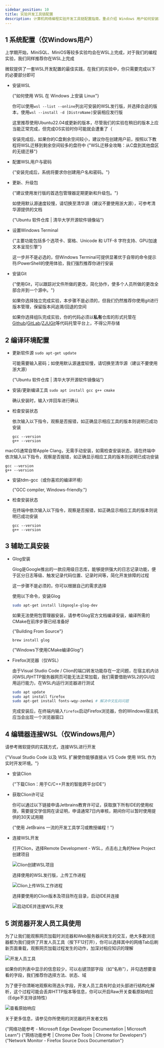```yaml
---
sidebar_position: 10
title: 实验开发工具链配置
description: 计算机网络编程实验开发工具链配置指南，重点介绍 Windows 用户如何安装和配置 WSL，包括选择发行版、迁移 WSL、设置用户密码、更新软件包及更换软件源，以搭建实验所需开发环境。
---
```



## 1 系统配置（仅Windows用户）

上学期开始，MiniSQL、MiniOS等较多实验均会在WSL上完成，对于我们的编程实验，我们同样推荐你在WSL上完成

微软提供了一套WSL开发配置的最佳实践，在我们的实验中，你只需要完成以下的必要部分即可

* 安装WSL

  <LinkCard title="安装WSL" url="https://learn.microsoft.com/zh-cn/windows/wsl/install"  icon="https://learn.microsoft.com/favicon.ico">
  {"如何使用 WSL 在 Windows 上安装 Linux"}
  </LinkCard>



  你可以使用`wsl --list --online`列出可安装的WSL发行版，并选择合适的版本，使用`wsl --install -d [DistroName]`安装相应发行版

  这里推荐使用Ubuntu22.04或更新的版本，尽管我们的实验在稍旧的版本上应当能正常完成，但完成OS实验时你可能就会遭重了（

  安装完成后，如果你的C盘剩余空间较小，建议你在创建用户前，按照以下教程将WSL迁移到剩余空间较多的盘符中
  <LinkCard title="迁移WSL到其他磁盘" url="https://developer.baidu.com/article/details/3335475"  icon="https://developer-resource.bj.bcebos.com/images/developerLogo.ico">
  {"WSL迁移全攻略：从C盘到其他盘区的无缝迁移"}
  </LinkCard>



* 配置WSL用户与密码

  <LinkCard title="配置WSL用户与密码" url="https://learn.microsoft.com/zh-cn/windows/wsl/setup/environment?source=recommendations#set-up-your-linux-username-and-password"  icon="https://learn.microsoft.com/favicon.ico">
  {"安装完成后，系统将要求你创建用户名和密码。"}
  </LinkCard>


* 更新、升级包

  <LinkCard title="更新、升级包" url="https://learn.microsoft.com/zh-cn/windows/wsl/setup/environment?source=recommendations#update-and-upgrade-packages"  icon="https://learn.microsoft.com/favicon.ico">
  {"建议使用发行版的首选包管理器定期更新和升级包。"}
  </LinkCard>



  如使用默认源速度较慢，请切换至清华源（建议不要使用浙大源），可参考清华源提供的文档

  <LinkCard title="Ubuntu 软件仓库" url="https://mirrors.tuna.tsinghua.edu.cn/help/ubuntu/"  icon="https://mirrors.tuna.tsinghua.edu.cn/static/img/favicon.png">
  {"Ubuntu 软件仓库 | 清华大学开源软件镜像站"}
  </LinkCard>




* 设置Windows Terminal

  <LinkCard title="设置Windows Terminal" url="https://learn.microsoft.com/zh-cn/windows/wsl/setup/environment?source=recommendations#set-up-windows-terminal"  icon="https://learn.microsoft.com/favicon.ico">
  {"主要功能包括多个选项卡、窗格、Unicode 和 UTF-8 字符支持、GPU加速文本呈现引擎"}</LinkCard>


  这一步并不是必选的，但Windows Terminal可提供显著优于自带的命令提示符/PowerShell的使用体验，我们强烈推荐你进行安装

* 安装Git

  <LinkCard title="使用 Git 设置版本管理" url="https://learn.microsoft.com/zh-cn/windows/wsl/tutorials/wsl-git"  icon="https://learn.microsoft.com/favicon.ico">
  {"使用Git，可以跟踪对文件所做的更改，简化协作，使多个人员所做的更改全部合并到一个源中。"}</LinkCard>


  如果你选择独立完成实验，本步骤不是必须的，但我们仍然推荐你使用git进行版本管理，保留版本间追溯/回退的空间

  如果你选择组队完成实验，你的代码必须以**私有**仓库的形式托管在[Github](https://github.com/)/[GitLab](https://gitlab.com/users/sign_in)/[ZJUGit](https://git.zju.edu.cn)等代码托管平台上，不得公开存储

## 2 编译环境配置


<Tabs className="unique-tabs"  groupId="operating-systems">
  <TabItem value="Linux">

* 更新软件源 `sudo apt-get update`

  可能需要输入密码；如使用默认源速度较慢，请切换至清华源（建议不要使用浙大源）

  <LinkCard title="Ubuntu 软件仓库" url="https://mirrors.tuna.tsinghua.edu.cn/help/ubuntu/"  icon="https://mirrors.tuna.tsinghua.edu.cn/static/img/favicon.png">
  {"Ubuntu 软件仓库 | 清华大学开源软件镜像站"}</LinkCard>


* 安装/更新编译工具 `sudo apt install gcc g++ cmake`

  确认安装时，输入`Y`并回车进行确认

* 检查安装状态

  依次输入以下指令，观察是否报错，如正确显示相应工具的版本则说明已成功安装

  ```
  gcc --version
  g++ --version
  ```

</TabItem>
<TabItem value="macOS">

macOS通常自带Apple Clang，无需手动安装，如需检查安装状态，请在终端中依次输入以下指令，观察是否报错，如正确显示相应工具的版本则说明已成功安装

```
gcc --version
g++ --version
```

</TabItem>
<TabItem value="Windows">

* 安装tdm-gcc（或你喜欢的编译环境）

  <LinkCard title="tdm-gcc" url="https://jmeubank.github.io/tdm-gcc/"  icon="https://jmeubank.github.io/tdm-gcc/favicon.png">
  {"GCC compiler, Windows-friendly."}
  </LinkCard>


* 检查安装状态

  在终端中依次输入以下指令，观察是否报错，如正确显示相应工具的版本则说明已成功安装

  ```
  gcc --version
  g++ --version
  ```
</TabItem>
</Tabs>

## 3 辅助工具安装

* Glog安装

  Glog是Google推出的一款应用级日志库，能够提供强大的日志记录功能，便于区分日志等级、触发记录代码位置、记录时间等，简化开发排障的过程

  这一步骤不是必须的，你可以根据自己的需求选择

  <Tabs className="unique-tabs"  groupId="operating-systems">
  <TabItem value="Linux">

  使用以下命令，安装Glog

  ```bash
  sudo apt-get install libgoogle-glog-dev
  ```

  如果无法使用包管理器安装，请参考Glog官方文档编译安装，编译所需的CMake在前序步骤已经准备好

  <LinkCard title="Google Logging Library" url="https://google.github.io/glog/stable/build/#bazel"  icon="https://google.github.io/glog/stable/assets/images/favicon.png">
  {"Building From Source"}
  </LinkCard>

  </TabItem>
  <TabItem value="macOS">

  ```
  brew install glog
  ```
  </TabItem>
  <TabItem value="Windows">

  <LinkCard title="window下glog编译" url="https://www.cnblogs.com/cyssmile/p/14570719.html"  icon="https://jmeubank.github.io/tdm-gcc/favicon.png">{"Windows下使用CMake编译Glog"}</LinkCard>

  </TabItem>
  </Tabs>

* Firefox浏览器（仅WSL）

  由于Visual Studio Code / Clion的端口转发功能存在一定问题，在宿主机内访问WSL内HTTP服务器网页可能无法正常加载，我们需要借助WSL2的GUI应用运行能力，在WSL内运行浏览器进行测试

  ```bash
  sudo apt update
  sudo apt install firefox
  sudo apt-get install fonts-wqy-zenhei # 解决中文乱码问题
  ```

  完成安装后，在终端内输入`firefox`启动Firefox浏览器，你的Windows宿主机应当会出现一个浏览器窗口



## 4 编辑器连接WSL（仅Windows用户）

<Tabs className="unique-tabs"  groupId="ide">
  <TabItem value="Visual Studio Code用户">


请参考微软提供的实践方式，连接WSL进行开发

<LinkCard title="开始通过适用于 Linux 的 Windows 子系统使用 Visual Studio Code" url="https://learn.microsoft.com/zh-cn/windows/wsl/tutorials/wsl-vscode"  icon="https://learn.microsoft.com/favicon.ico">
{"Visual Studio Code 以及 WSL 扩展使你能够直接从 VS Code 使用 WSL 作为实时开发环境。"}
</LinkCard>
</TabItem>
<TabItem value="Clion用户">

* 安装Clion

  <LinkCard title="下载Clion" url="https://www.jetbrains.com.cn/clion/download/#section=windows"  icon="https://www.jetbrains.com.cn/favicon.ico?r=1234">
  {"下载Clion：用于C/C++开发的智能跨平台IDE"}
  </LinkCard>

* 获取Clion许可证

  你可以通过以下链接申请Jetbrains教育许可证，获取旗下所有IDE的使用权限，需要提交学信网在读证明，申请通常7日内审核，期间你可以暂时使用提供的30天试用期

  <LinkCard title="免费教育许可证" url="https://www.jetbrains.com/zh-cn/community/education/#students/"  icon="https://www.jetbrains.com.cn/favicon.ico?r=1234">
  {"使用 JetBrains 一流的开发工具学习或教授编程！"}
  </LinkCard>

* 连接WSL开发

  打开Clion，选择Remote Development - WSL，点击右上角的New Project创建项目

  ![Clion创建WSL项目](img\image-20241003015818220.png)

  选择使用的WSL发行版，上传工作进程

  ![Clion上传WSL工作进程](img\68CA345B-8929-4828-AE3B-0B5132BD5812.png)

  选择要使用的Clion版本及项目所在目录，启动IDE并连接

  ![启动IDE并连接WSL开发](img\15091AC6-BB5A-4A1E-9299-7DE7EB0F8988.png)

</TabItem>
</Tabs>

## 5 浏览器开发人员工具使用

为了让我们能观察网页加载时浏览器和Web服务器间发生的交互，绝大多数浏览器都为我们提供了开发人员工具（按下F12打开），你可以选择其中的网络Tab后刷新页面重载，观察网页加载过程发生的动作，加深对相应知识的理解

![开发人员工具](img/image-20241028143838447.png)

如果你的列表中显示的信息较少，可以右键顶部字段（如“名称”），并勾选想要查看的字段，我们推荐你选择方法、状态、域

为了便于你清晰地观察和筛选头字段，开发人员工具有时会对头部进行结构化解析，这个过程可能会丢弃HTTP版本等信息，你可以开启Raw开关查看原始响应（Edge不支持该特性）

![查看原始响应](img/image-20241028142906869.png)

关于更多信息，请参见你所使用的浏览器的开发者文档

<Tabs className="unique-tabs"  groupId="browser">
    <TabItem value="Microsoft Edge">
        <LinkCard title="网络功能参考" url="https://learn.microsoft.com/zh-cn/microsoft-edge/devtools-guide-chromium/network/reference"  icon="https://learn.microsoft.com/favicon.ico">
            {"网络功能参考 - Microsoft Edge Developer Documentation | Microsoft Learn"}
        </LinkCard>
    </TabItem>
    <TabItem value="Google Chrome">
        <LinkCard title="网络功能参考" url="https://developer.chrome.com/docs/devtools/network/reference?hl=zh-cn"  icon="https://www.gstatic.com/devrel-devsite/prod/v0e3f58103119c4df6fb3c3977dcfd0cb669bdf6385f895761c1853a4b0b11be9/chrome/images/favicon.png">
            {"网络功能参考 | Chrome Dev Tools | Chrome for Developers"}
        </LinkCard>
    </TabItem>
    <TabItem value="Mozilla Firefox">
        <LinkCard title="Network Monitor" url="https://firefox-source-docs.mozilla.org/devtools-user/network_monitor/"  icon="https://firefox-source-docs.mozilla.org/_static/firefox.ico">
            {"Network Monitor - Firefox  Source Docs Documentation"}
        </LinkCard>
    </TabItem>
</Tabs>

